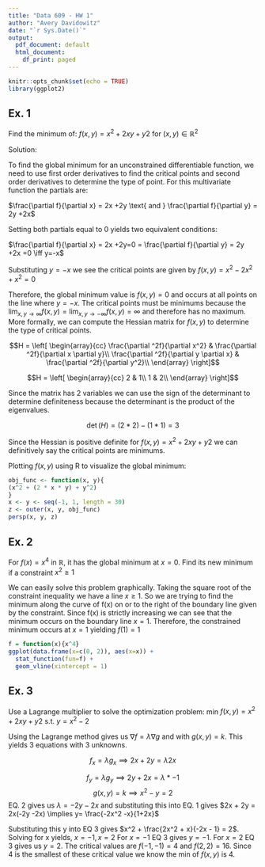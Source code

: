 ```yaml
---
title: "Data 609 - HW 1"
author: "Avery Davidowitz"
date: "`r Sys.Date()`"
output:
  pdf_document: default
  html_document:
    df_print: paged
---
```


```r
knitr::opts_chunk$set(echo = TRUE)
library(ggplot2)
```

## Ex. 1
Find the minimum of:
$f(x,y) = x^2 +2xy +y2$ for $(x,y) \in \mathbb{R}^2$


Solution:


To find the global minimum for an unconstrained differentiable function, we need to
use first order derivatives to find the critical points and second order derivatives to
determine the type of point. For this multivariate function the partials are:


$\frac{\partial f}{\partial x} = 2x +2y \text{ and } \frac{\partial f}{\partial y} = 2y +2x$


Setting both partials equal to 0 yields two equivalent conditions:


$\frac{\partial f}{\partial x} = 2x +2y=0 = \frac{\partial f}{\partial y} = 2y +2x =0 \iff y=-x$


Substituting $y=-x$ we see the critical points are given by $f(x,y)=x^2 -2x^2 +x^2=0$


Therefore, the global minimum value is $f(x,y)=0$ and occurs at all points on the line where $y = -x$. The critical points
must be minimums because the $\lim_{x,y\to \infty} f(x,y)=\lim_{x,y\to -\infty} f(x,y) = \infty$ and therefore has no maximum. More formally, we can compute the Hessian matrix for $f(x,y)$ to determine the type of critical points.


$$H = \left[
\begin{array}{cc}
\frac{\partial ^2f}{\partial x^2} & \frac{\partial ^2f}{\partial x \partial y}\\
\frac{\partial ^2f}{\partial y \partial x} & \frac{\partial ^2f}{\partial y^2}\\
\end{array} 
\right]$$

$$H = \left[
\begin{array}{cc}
2 & 1\\
1 & 2\\
\end{array} 
\right]$$

Since the matrix has 2 variables we can use the sign of the determinant to determine definiteness because the determinant is the product of the eigenvalues.

$$
\det(H) = (2*2) - (1*1)=3
$$

Since the Hessian is positive definite for $f(x,y) = x^2 +2xy +y2$ we can definitively say the critical points are minimums.  


Plotting $f(x,y)$ using R to visualize the global minimum:
```r
obj_func <- function(x, y){
(x^2 + (2 * x * y) + y^2)
}
x <- y <- seq(-1, 1, length = 30)
z <- outer(x, y, obj_func)
persp(x, y, z)
```



## Ex. 2
For $f(x)=x^4$ in $\mathbb{R}$, it has the global minimum at $x=0$.
Find its new minimum if a constraint $x^2 \ge 1$

We can easily solve this problem graphically. Taking the square root of the constraint inequality we have a line $x \ge 1$. So we are trying to find the minimum along the curve of f(x) on or to the right of the boundary line given by the constraint. Since f(x) is strictly increasing we can see that the minimum occurs on the boundary line $x=1$. Therefore, the constrained minimum occurs at $x=1$ yielding $f(1)=1$

```r
f = function(x){x^4}
ggplot(data.frame(x=c(0, 2)), aes(x=x)) + 
  stat_function(fun=f) +
  geom_vline(xintercept = 1)
```



## Ex. 3
Use a Lagrange multiplier to solve the optimization problem:
min $f(x,y) = x^2 +2xy +y2$ s.t. $y=x^2-2$

Using the Lagrange method gives us $\nabla f = \lambda \nabla g$ and with $g(x,y) =k$. This yields 3 equations with 3 unknowns.

$$
f_x = \lambda g_x \implies 2x + 2y = \lambda 2x
$$

$$
f_y = \lambda g_y \implies 2y + 2x = \lambda * -1
$$
$$
g(x,y) =k \implies x^2-y =2
$$
EQ. 2 gives us $\lambda = -2y -2x$ and substituting this into EQ. 1 gives $2x + 2y = 2x(-2y -2x) \implies y= \frac{-2x^2 -x}{1+2x}$


Substituting this y into EQ 3 gives $x^2 + \frac{2x^2 + x}{-2x - 1} = 2$. Solving for x yields, $x= -1, x=  2$
For $x=-1$ EQ 3 gives $y = -1$. For $x=2$ EQ 3 gives us $y=2$. The critical values are $f(-1, -1)=4$ and $f(2, 2)=16$.
Since 4 is the smallest of these critical value we know the min of $f(x, y)$ is 4.